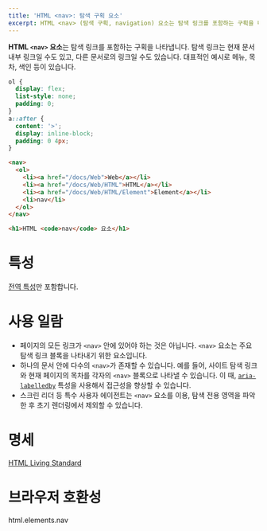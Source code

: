 ```yaml
---
title: 'HTML <nav>: 탐색 구획 요소'
excerpt: HTML <nav> (탐색 구획, navigation) 요소는 탐색 링크를 포함하는 구획을 나타냅니다.
---
```


**HTML `<nav>` 요소**는 탐색 링크를 포함하는 구획을 나타냅니다. 탐색 링크는 현재 문서 내부 링크일 수도 있고, 다른 문서로의 링크일 수도 있습니다. 대표적인 예시로 메뉴, 목차, 색인 등이 있습니다.

<Demo height={120} />

```css name=demo sub
ol {
  display: flex;
  list-style: none;
  padding: 0;
}
a::after {
  content: '>';
  display: inline-block;
  padding: 0 4px;
}
```

```html name=demo
<nav>
  <ol>
    <li><a href="/docs/Web">Web</a></li>
    <li><a href="/docs/Web/HTML">HTML</a></li>
    <li><a href="/docs/Web/HTML/Element">Element</a></li>
    <li>nav</li>
  </ol>
</nav>

<h1>HTML <code>nav</code> 요소</h1>
```

# 특성

[전역 특성](/docs/Web/HTML/Global_attributes)만 포함합니다.

# 사용 일람

- 페이지의 모든 링크가 `<nav>` 안에 있어야 하는 것은 아닙니다. `<nav>` 요소는 주요 탐색 링크 블록을 나타내기 위한 요소입니다.
- 하나의 문서 안에 다수의 `<nav>`가 존재할 수 있습니다. 예를 들어, 사이트 탐색 링크와 현재 페이지의 목차를 각자의 `<nav>` 블록으로 나타낼 수 있습니다. 이 때, [`aria-labelledby`](https://developer.mozilla.org/en-US/docs/Web/Accessibility/ARIA/ARIA_Techniques/Using_the_aria-labelledby_attribute) 특성을 사용해서 접근성을 향상할 수 있습니다.
- 스크린 리더 등 특수 사용자 에이전트는 `<nav>` 요소를 이용, 탐색 전용 영역을 파악한 후 초기 렌더링에서 제외할 수 있습니다.

# 명세

[HTML Living Standard](https://html.spec.whatwg.org/multipage/sections.html#the-nav-element)

# 브라우저 호환성

<BrowserCompat>html.elements.nav</BrowserCompat>
